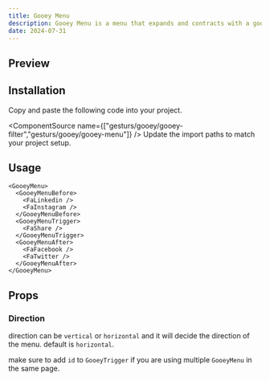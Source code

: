 ```yaml
---
title: Gooey Menu
description: Gooey Menu is a menu that expands and contracts with a gooey effect.
date: 2024-07-31
---
```


## Preview

<ComponentPreview name="gesturs/gooey-effect/share" />

## Installation

<Steps>

  <Step>Copy and paste the following code into your project.</Step>
  
  <ComponentSource name={["gesturs/gooey/gooey-filter","gesturs/gooey/gooey-menu"]} />
  <Step>Update the import paths to match your project setup.</Step>
</Steps>

## Usage

```tsx
<GooeyMenu>
  <GooeyMenuBefore>
    <FaLinkedin />
    <FaInstagram />
  </GooeyMenuBefore>
  <GooeyMenuTrigger>
    <FaShare />
  </GooeyMenuTrigger>
  <GooeyMenuAfter>
    <FaFacebook />
    <FaTwitter />
  </GooeyMenuAfter>
</GooeyMenu>
```

## Props

### Direction

direction can be `vertical` or `horizontal` and it will decide the direction of the menu. default is `horizontal`.

make sure to add `id` to `GooeyTrigger` if you are using multiple `GooeyMenu` in the same page.

<ComponentPreview name="gesturs/gooey-effect/menu" />
